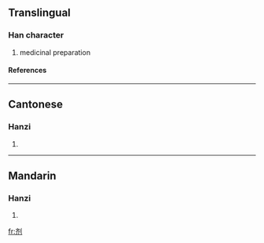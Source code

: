 {{see|劑}}

==Translingual==
===Han character===
{{Han char|rad=刀|as=06|sn=8|four=|canj=卜中中弓 (YLLN)}}
# medicinal preparation
====References====
{{Han ref|kx=0139.251|hdz=10336.140|uh=5242|ud=21058}}
----
==Cantonese==
===Hanzi===
{{yue-hanzi|jyut=|y=jai1}}
# {{defn|Cantonese}}
----
==Mandarin==
===Hanzi===
{{cmn-hanzi|tra=劑|pin=[[jì]] (ji4)|wg=chi<sup>4</sup>}}
# {{defn|Mandarin}}




[[fr:剂]]